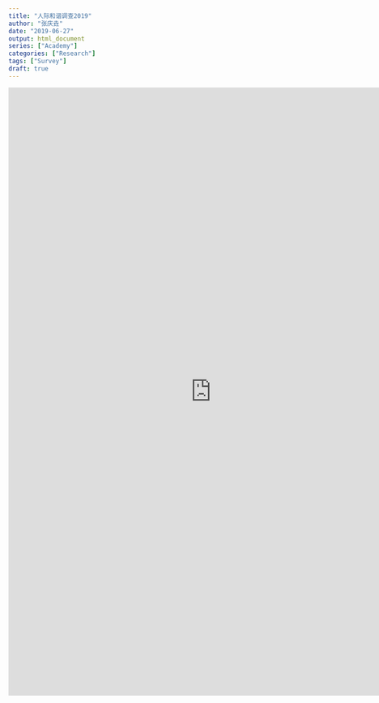 ```yaml
---
title: "人际和谐调查2019"
author: "张庆垚"
date: "2019-06-27"
output: html_document
series: ["Academy"]
categories: ["Research"]
tags: ["Survey"]
draft: true
---
```


<iframe height="1200" width="800" src="https://wj.qq.com/s2/3879943/af66/" frameborder="0" allowfullscreen></iframe>
